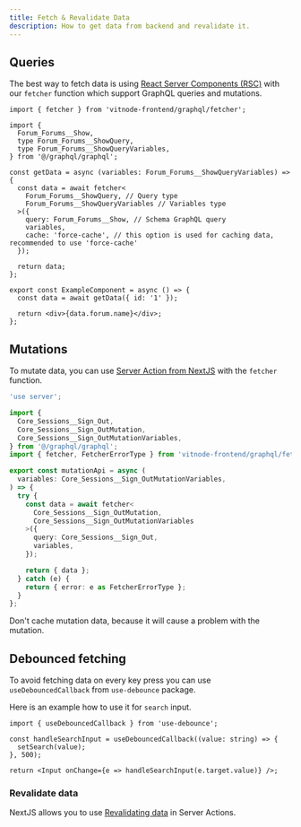 ```yaml
---
title: Fetch & Revalidate Data
description: How to get data from backend and revalidate it.
---
```


## Queries

The best way to fetch data is using [React Server Components (RSC)](https://react.dev/reference/rsc/server-components) with our `fetcher` function which support GraphQL queries and mutations.

```tsx title="example-component.tss"
import { fetcher } from 'vitnode-frontend/graphql/fetcher';

import {
  Forum_Forums__Show,
  type Forum_Forums__ShowQuery,
  type Forum_Forums__ShowQueryVariables,
} from '@/graphql/graphql';

const getData = async (variables: Forum_Forums__ShowQueryVariables) => {
  const data = await fetcher<
    Forum_Forums__ShowQuery, // Query type
    Forum_Forums__ShowQueryVariables // Variables type
  >({
    query: Forum_Forums__Show, // Schema GraphQL query
    variables,
    cache: 'force-cache', // this option is used for caching data, recommended to use 'force-cache'
  });

  return data;
};

export const ExampleComponent = async () => {
  const data = await getData({ id: '1' });

  return <div>{data.forum.name}</div>;
};
```

## Mutations

To mutate data, you can use [Server Action from NextJS](https://nextjs.org/docs/app/building-your-application/data-fetching/server-actions-and-mutations) with the `fetcher` function.

```ts title="hooks/mutation-api.ts"
'use server';

import {
  Core_Sessions__Sign_Out,
  Core_Sessions__Sign_OutMutation,
  Core_Sessions__Sign_OutMutationVariables,
} from '@/graphql/graphql';
import { fetcher, FetcherErrorType } from 'vitnode-frontend/graphql/fetcher';

export const mutationApi = async (
  variables: Core_Sessions__Sign_OutMutationVariables,
) => {
  try {
    const data = await fetcher<
      Core_Sessions__Sign_OutMutation,
      Core_Sessions__Sign_OutMutationVariables
    >({
      query: Core_Sessions__Sign_Out,
      variables,
    });

    return { data };
  } catch (e) {
    return { error: e as FetcherErrorType };
  }
};
```

<Callout title="Cache Mutation" type="warn">
  Don't cache mutation data, because it will cause a problem with the mutation.
</Callout>

## Debounced fetching

To avoid fetching data on every key press you can use `useDebouncedCallback` from `use-debounce` package.

Here is an example how to use it for `search` input.

```tsx
import { useDebouncedCallback } from 'use-debounce';

const handleSearchInput = useDebouncedCallback((value: string) => {
  setSearch(value);
}, 500);

return <Input onChange={e => handleSearchInput(e.target.value)} />;
```

### Revalidate data

NextJS allows you to use [Revalidating data](https://nextjs.org/docs/app/building-your-application/data-fetching/server-actions-and-mutations#revalidating-data) in Server Actions.

